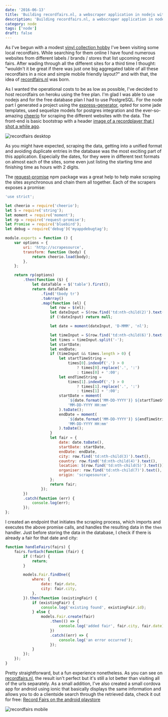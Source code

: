 ```yaml
---
date: '2016-06-13'
title: 'Building recordfairs.nl, a webscraper application in nodejs with postgres database'
description: 'Building recordfairs.nl, a webscraper application in nodejs with postgres database'
category: node
tags: ['node']
draft: false
---
```


As I've begun with a modest [vinyl collection hobby](https://www.discogs.com/user/peterpeerdeman/collection?sort=added&header=1&sort_order=desc) I've been visiting some local recordfairs. While searching for them online I have found numerous websites from different labels / brands / stores that list upcoming record fairs. After wading through all the different sites for a third time I thought: "wouldn't it be great if there was just one big aggregated table of all these recordfairs in a nice and simple mobile friendly layout?" and with that, the idea of [recordfairs.nl](http://recordfairs.nl) was born.

As I wanted the operational costs to be as low as possible, I've decided to host recordfairs on heroku using the free plan. I'm glad I was able to use nodejs and for the free database plan I had to use PostgreSQL. For the node part I generated a project using the [express-generator](https://expressjs.com/en/starter/generator.html), opted for some jade templates, used sequelize models for postgres integration and the ever-so-amazing [cheerio](https://github.com/cheeriojs/cheerio) for scraping the different websites with the data. The front-end is basic bootstrap with a header [image of a recordplayer that I shot a while ago](https://www.flickr.com/photos/peterpeerdeman/6235844978/in/photolist-av3ksA).

![recordfairs desktop](../assets/images/2016-06-13-recordfairs-desktop.png)

As you might have expected, scraping the data, getting into a unified format and avoiding duplicate entries in the database was the most exciting part of this application. Especially the dates, for they were in different text formats on almost each of the sites, some even just listing the starting time and finishing time as hours with 2 digits.

The [request-promise](https://www.npmjs.com/package/request-promise) npm package was a great help to help make scraping the sites asynchronous and chain them all together. Each of the scrapers exposes a promise:

```javascript
'use strict';

let cheerio = require('cheerio');
let S = require('string');
let moment = require('moment');
let rp = require('request-promise');
let Promise = require('bluebird');
let debug = require('debug')('myappdebugtag');

module.exports = function () {
    var options = {
        uri: 'http://scrapesource',
        transform: function (body) {
            return cheerio.load(body);
        },
    };

    return rp(options)
        .then(function ($) {
            let dataTable = $('table').first();
            return dataTable
                .find('tbody tr')
                .toArray()
                .map(function (el) {
                    let row = $(el);
                    let dateInput = S(row.find('td:nth-child(2)').text()).trim().s;
                    if (!dateInput) return null;

                    let date = moment(dateInput, 'D-MMM', 'nl');

                    let timeInput = S(row.find('td:nth-child(6)').text()).trim().s;
                    let times = timeInput.split('-');
                    let startDate;
                    let endDate;
                    if (timeInput && times.length > 0) {
                        let startTimeString =
                            times[0].indexOf('.') > 0
                                ? times[0].replace('.', ':')
                                : times[0] + ':00';
                        let endTimeString =
                            times[1].indexOf('.') > 0
                                ? times[1].replace('.', ':')
                                : times[1] + ':00';
                        startDate = moment(
                            `${date.format('MM-DD-YYYY')} ${startTimeString}`,
                            'MM-DD-YYYY HH:mm'
                        ).toDate();
                        endDate = moment(
                            `${date.format('MM-DD-YYYY')} ${endTimeString}`,
                            'MM-DD-YYYY HH:mm'
                        ).toDate();
                    }
                    let fair = {
                        date: date.toDate(),
                        startDate: startDate,
                        endDate: endDate,
                        city: row.find('td:nth-child(3)').text(),
                        country: row.find('td:nth-child(4)').text(),
                        location: S(row.find('td:nth-child(5)').text()).trim().s,
                        organiser: row.find('td:nth-child(7)').text(),
                        origin: 'scrapesource',
                    };
                    return fair;
                });
        })
        .catch(function (err) {
            console.log(err);
        });
};
```

I created an endpoint that initiates the scraping process, which imports and executes the above promise calls, and handles the resulting data in the `then` handler. Just before storing the data in the database, I check if there is already a fair for that date and city:

```javascript
function handleFairs(fairs) {
    fairs.forEach(function (fair) {
        if (!fair) {
            return;
        }

        models.Fair.findOne({
            where: {
                date: fair.date,
                city: fair.city,
            },
        }).then(function (existingFair) {
            if (existingFair) {
                console.log('existing found', existingFair.id);
            } else {
                models.Fair.create(fair)
                    .then(() => {
                        console.log('added fair', fair.city, fair.date);
                    })
                    .catch((err) => {
                        console.log('an error occurred');
                    });
            }
        });
    });
}
```

Pretty straightforward, but a fun experience nonetheless. As you can see on [recordfairs.nl](http://recordfairs.nl), the result isn't perfect but it's still a lot better than visiting all of the urls separately. As a small addition, I've also created a small cordova app for android using ionic that basically displays the same information and allows you to do a clientside search through the retrieved data, check it out for free: [Record Fairs on the android playstore](https://play.google.com/store/apps/details?id=nl.peterpeerdeman.recordfairs&hl=nl)

![recordfairs mobile](../assets/images/2016-06-13-recordfairs-mobile.png)
